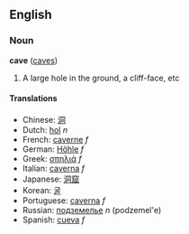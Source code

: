 ==English==
===Noun===
'''cave''' ([[caves]])

# A large hole in the ground, a cliff-face, etc<!-- needs better def! -->

====Translations====
*Chinese: [[洞]]
*Dutch: [[hol]] ''n''
*French: [[caverne]] ''f''
*German: [[Höhle]] ''f''
*Greek: [[σπηλιά]] ''f''
*Italian: [[caverna]] ''f''
*Japanese: [[洞窟]]
*Korean: [[굴]]
*Portuguese: [[caverna]] ''f''
*Russian: [[подземелье]] ''n'' (podzemel'e)
*Spanish: [[cueva]] ''f''